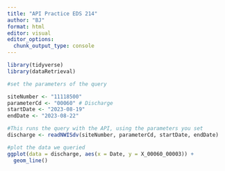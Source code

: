 ```yaml
---
title: "API Practice EDS 214"
author: "BJ"
format: html
editor: visual
editor_options: 
  chunk_output_type: console
---
```


```r
library(tidyverse)
library(dataRetrieval)

```

```r
#set the parameters of the query

siteNumber <- "11118500"
parameterCd <- "00060" # Discharge
startDate <- "2023-08-19"
endDate <- "2023-08-22"

```

```r
#This runs the query with the API, using the parameters you set
discharge <- readNWISdv(siteNumber, parameterCd, startDate, endDate)
```

```r
#plot the data we queried
ggplot(data = discharge, aes(x = Date, y = X_00060_00003)) +
  geom_line()
```



